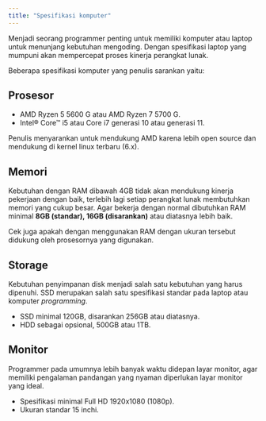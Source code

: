 ```yaml
---
title: "Spesifikasi komputer"
---
```


Menjadi seorang programmer penting untuk memiliki komputer atau laptop untuk menunjang kebutuhan mengoding. Dengan spesifikasi laptop yang mumpuni akan mempercepat proses kinerja perangkat lunak.

Beberapa spesifikasi komputer yang penulis sarankan yaitu:

## Prosesor

- AMD Ryzen 5 5600 G atau AMD Ryzen 7 5700 G.
- Intel® Core™ i5 atau Core i7 generasi 10 atau generasi 11.

Penulis menyarankan untuk mendukung AMD karena lebih open source dan mendukung di kernel linux terbaru (6.x).

## Memori

Kebutuhan dengan RAM dibawah 4GB tidak akan mendukung kinerja pekerjaan dengan baik, terlebih lagi setiap perangkat lunak membutuhkan memori yang cukup besar. Agar bekerja dengan normal dibutuhkan RAM minimal **8GB (standar), 16GB (disarankan)** atau diatasnya lebih baik.

Cek juga apakah dengan menggunakan RAM dengan ukuran tersebut didukung oleh prosesornya yang digunakan.

## Storage

Kebutuhan penyimpanan disk menjadi salah satu kebutuhan yang harus dipenuhi. SSD merupakan salah satu spesifikasi standar pada laptop atau komputer _programming_.

- SSD minimal 120GB, disarankan 256GB atau diatasnya.
- HDD sebagai opsional, 500GB atau 1TB.

## Monitor

Programmer pada umumnya lebih banyak waktu didepan layar monitor, agar memiliki pengalaman pandangan yang nyaman diperlukan layar monitor yang ideal.

- Spesifikasi minimal Full HD 1920x1080 (1080p).
- Ukuran standar 15 inchi.